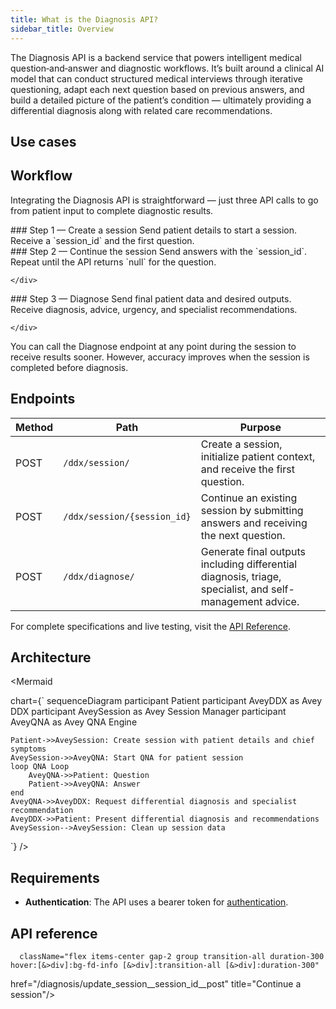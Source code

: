 ```yaml
---
title: What is the Diagnosis API?
sidebar_title: Overview
---
```

The Diagnosis API is a backend service that powers intelligent medical question‑and‑answer and diagnostic workflows.
It’s built around a clinical AI model that can conduct structured medical interviews through iterative questioning, adapt each next question based on previous answers, and build a detailed picture of the patient’s condition — ultimately providing a differential diagnosis along with related care recommendations.

## Use cases
<Cards>
  <Card
    title="Differential diagnosis"
    description="Get a list of medical conditions the patient is suffering from"
  />
  <Card
    title="Self management advice"
    description="Provides practical guidance to help individuals manage their symptoms safely at home"
  />
  <Card
    title="Triage recommendation"
    description="Suggests the appropriate level of care based on patient input."
  />
  <Card
    title="Specialist recommendation"
    description="Recommends the appropriate medical specialty to visit based on patient input."
  />
</Cards>

## Workflow
Integrating the Diagnosis API is straightforward — just three API calls to go from patient input to complete diagnostic results.
<div className="fd-steps">
  <div className="fd-step">
    <div className="fd-step-content">
### Step 1 — Create a session
Send patient details to start a session.  
Receive a `session_id` and the first question.
    </div> 
  </div>
    <div className="fd-step">
    <div className="fd-step-content">
### Step 2 — Continue the session
Send answers with the `session_id`.  
Repeat until the API returns `null` for the question.

    </div> 
  </div>
    <div className="fd-step">
    <div className="fd-step-content">
### Step 3 — Diagnose
Send final patient data and desired outputs.  
Receive diagnosis, advice, urgency, and specialist recommendations.

    </div> 
  </div>
</div>
<Callout type="info">You can call the Diagnose endpoint at any point during the session to receive results sooner.
However, accuracy improves when the session is completed before diagnosis.</Callout>


## Endpoints 
| Method | Path                       | Purpose |
|--------|----------------------------|---------|
| POST   | `/ddx/session/`             | Create a session, initialize patient context, and receive the first question. |
| POST   | `/ddx/session/{session_id}` | Continue an existing session by submitting answers and receiving the next question. |
| POST   | `/ddx/diagnose/`            | Generate final outputs including differential diagnosis, triage, specialist, and self-management advice. |

For complete specifications and live testing, visit the [API Reference](#api-reference).

## Architecture
<Mermaid

  chart={`
sequenceDiagram
    participant Patient
    participant AveyDDX as Avey DDX
    participant AveySession as Avey Session Manager
    participant AveyQNA as Avey QNA Engine

    Patient->>AveySession: Create session with patient details and chief symptoms
    AveySession->>AveyQNA: Start QNA for patient session
    loop QNA Loop
        AveyQNA->>Patient: Question
        Patient->>AveyQNA: Answer
    end
    AveyQNA->>AveyDDX: Request differential diagnosis and specialist recommendation
    AveyDDX->>Patient: Present differential diagnosis and recommendations
    AveySession-->AveySession: Clean up session data
`}
/>


## Requirements
- **Authentication**: The API uses a bearer token for [authentication](/#authentication).

## API reference
<Cards className="grid grid-cols-3 ">
  <Card
      className="flex items-center gap-2 group transition-all duration-300 hover:[&>div]:bg-fd-info [&>div]:transition-all [&>div]:duration-300"
href="/diagnosis/new_session__post" title="Create a session"/>
    <Card

      className="flex items-center gap-2 group transition-all duration-300 hover:[&>div]:bg-fd-info [&>div]:transition-all [&>div]:duration-300"

href="/diagnosis/update_session__session_id__post" title="Continue a session"/>
    <Card
      className="flex items-center gap-2 group transition-all duration-300 hover:[&>div]:bg-fd-info [&>div]:transition-all [&>div]:duration-300"
href="/diagnosis/new_diagnosis_diagnosis__post" title="Diagnose"
/>
</Cards>


